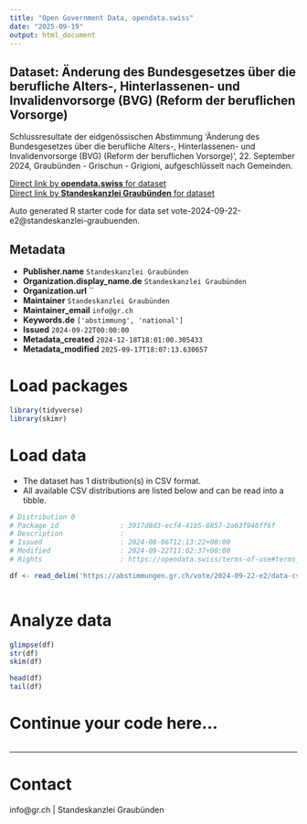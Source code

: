 ```yaml
---
title: "Open Government Data, opendata.swiss"
date: "2025-09-19"
output: html_document
---
```


## Dataset: Änderung des Bundesgesetzes über die berufliche Alters-, Hinterlassenen- und Invalidenvorsorge (BVG) (Reform der beruflichen Vorsorge)

Schlussresultate der eidgenössischen Abstimmung 'Änderung des Bundesgesetzes über die berufliche Alters-, Hinterlassenen- und Invalidenvorsorge (BVG) (Reform der beruflichen Vorsorge)', 22. September 2024, Graubünden - Grischun - Grigioni, aufgeschlüsselt nach Gemeinden.

[Direct link by **opendata.swiss** for dataset](https://opendata.swiss/de/dataset/anderung-des-bundesgesetzes-uber-die-berufliche-alters-hinterlassenen-und-invalidenvorsorge-bvg)<br>
[Direct link by **Standeskanzlei Graubünden** for dataset](https://abstimmungen.gr.ch/vote/2024-09-22-e2/data)

Auto generated R starter code for data set vote-2024-09-22-e2@standeskanzlei-graubuenden.

## Metadata

- **Publisher.name** `Standeskanzlei Graubünden`
- **Organization.display_name.de** `Standeskanzlei Graubünden`
- **Organization.url** ``
- **Maintainer** `Standeskanzlei Graubünden`
- **Maintainer_email** `info@gr.ch`
- **Keywords.de** `['abstimmung', 'national']`
- **Issued** `2024-09-22T00:00:00`
- **Metadata_created** `2024-12-18T18:01:00.305433`
- **Metadata_modified** `2025-09-17T18:07:13.630657`


# Load packages

```r

library(tidyverse)
library(skimr)

```

# Load data

-   The dataset has 1 distribution(s) in CSV format.
-   All available CSV distributions are listed below and can be read into a tibble.

```r

# Distribution 0
# Package_id               : 3917d8d3-ecf4-41b5-8857-2a63f946ff6f
# Description              : 
# Issued                   : 2024-08-06T12:13:22+00:00
# Modified                 : 2024-09-22T11:02:37+00:00
# Rights                   : https://opendata.swiss/terms-of-use#terms_by

df <- read_delim('https://abstimmungen.gr.ch/vote/2024-09-22-e2/data-csv')



```

# Analyze data

```r

glimpse(df)
str(df)
skim(df)

head(df)
tail(df)

```

# Continue your code here...

```r

```

------------------------------------------------------------------------

# Contact

info@gr.ch | Standeskanzlei Graubünden
